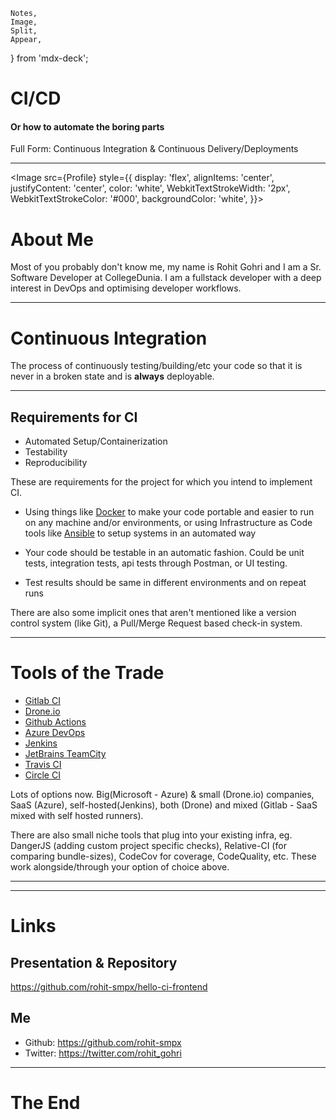     Notes,
    Image,
    Split,
    Appear,
} from 'mdx-deck';


# CI/CD

#### Or how to automate the boring parts

<Notes>
Full Form: Continuous Integration & Continuous Delivery/Deployments
</Notes>

---

<Image
    src={Profile}
    style={{
        display: 'flex',
        alignItems: 'center',
        justifyContent: 'center',
        color: 'white',
        WebkitTextStrokeWidth: '2px',
        WebkitTextStrokeColor: '#000',
        backgroundColor: 'white',
    }}>

# About Me

</Image>

<Notes>
Most of you probably don't know me, my name is Rohit Gohri and I am a Sr. Software Developer at CollegeDunia. I am a fullstack developer with a deep interest in DevOps and optimising developer workflows.
</Notes>

---

# Continuous Integration

<Notes>

The process of continuously testing/building/etc your code so that it is never in a broken state and is **always** deployable.

</Notes>

---

## Requirements for CI

<ul>
    <Appear>
        <li>Automated Setup/Containerization</li>
        <li>Testability</li>
        <li>Reproducibility</li>
    </Appear>
</ul>

<Notes>

These are requirements for the project for which you intend to implement CI.

- Using things like [Docker](https://docs.docker.com/engine/docker-overview/) to make your code portable and easier to run on any machine and/or environments, or using Infrastructure as Code tools like [Ansible](https://docs.ansible.com/ansible/latest/user_guide/quickstart.html) to setup systems in an automated way

- Your code should be testable in an automatic fashion. Could be unit tests, integration tests, api tests through Postman, or UI testing.

- Test results should be same in different environments and on repeat runs

There are also some implicit ones that aren't mentioned like a version control system (like Git), a Pull/Merge Request based check-in system.

</Notes>

---

# Tools of the Trade

- [Gitlab CI](https://docs.gitlab.com/ee/ci/)
- [Drone.io](https://drone.io/)
- [Github Actions](https://github.com/features/actions)
- [Azure DevOps](https://azure.microsoft.com/en-in/services/devops/)
- [Jenkins](https://jenkins.io/)
- [JetBrains TeamCity](https://jenkins.io/)
- [Travis CI](https://travis-ci.org/)
- [Circle CI](https://circleci.com/)

<Notes>

Lots of options now. Big(Microsoft - Azure) & small (Drone.io) companies, SaaS (Azure), self-hosted(Jenkins), both (Drone) and mixed (Gitlab - SaaS mixed with self hosted runners).

There are also small niche tools that plug into your existing infra, eg. DangerJS (adding custom project specific checks), Relative-CI (for comparing bundle-sizes), CodeCov for coverage, CodeQuality, etc. These work alongside/through your option of choice above.

</Notes>

---



---

# Links

## Presentation & Repository

https://github.com/rohit-smpx/hello-ci-frontend

## Me

- Github: https://github.com/rohit-smpx
- Twitter: https://twitter.com/rohit_gohri

---

# The End